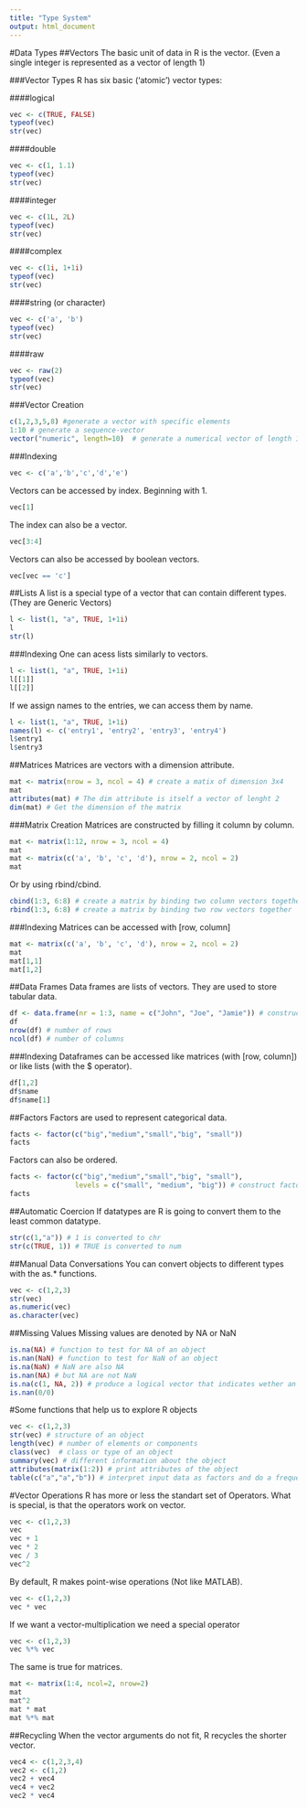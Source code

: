 ```yaml
---
title: "Type System"
output: html_document
---
```



#Data Types
##Vectors
The basic unit of data in R is the vector. (Even a single integer is represented as a vector of length 1)

###Vector Types
R has six basic (‘atomic’) vector types:

####logical
```r
vec <- c(TRUE, FALSE)
typeof(vec)
str(vec)
```
####double
```r
vec <- c(1, 1.1)
typeof(vec)
str(vec)
```
####integer
```r
vec <- c(1L, 2L)
typeof(vec)
str(vec)
```
####complex
```r
vec <- c(1i, 1+1i)
typeof(vec)
str(vec)
```
####string (or character)
```r
vec <- c('a', 'b')
typeof(vec)
str(vec)
```
####raw
```r
vec <- raw(2)
typeof(vec)
str(vec)
```

###Vector Creation
```r
c(1,2,3,5,8) #generate a vector with specific elements
1:10 # generate a sequence-vector
vector("numeric", length=10)  # generate a numerical vector of length 10 with default values
```

###Indexing
```r
vec <- c('a','b','c','d','e')
```
Vectors can be accessed by index. Beginning with 1.
```r
vec[1]
```
The index can also be a vector.
```r
vec[3:4]
```
Vectors can also be accessed by boolean vectors.
```r
vec[vec == 'c']
```

##Lists
A list is a special type of a vector that can contain different types. (They are Generic Vectors)
```r
l <- list(1, "a", TRUE, 1+1i)
l
str(l)
```
###Indexing
One can acess lists similarly to vectors.
```r
l <- list(1, "a", TRUE, 1+1i)
l[[1]]
l[[2]]
```
If we assign names to the entries, we can access them by name.
```r
l <- list(1, "a", TRUE, 1+1i)
names(l) <- c('entry1', 'entry2', 'entry3', 'entry4')
l$entry1
l$entry3
```
##Matrices
Matrices are vectors with a dimension attribute.
```r
mat <- matrix(nrow = 3, ncol = 4) # create a matix of dimension 3x4
mat
attributes(mat) # The dim attribute is itself a vector of lenght 2
dim(mat) # Get the dimension of the matrix
```
###Matrix Creation
Matrices are constructed by filling it column by column.
```r
mat <- matrix(1:12, nrow = 3, ncol = 4) 
mat
mat <- matrix(c('a', 'b', 'c', 'd'), nrow = 2, ncol = 2) 
mat
```
Or by using rbind/cbind.
```r
cbind(1:3, 6:8) # create a matrix by binding two column vectors together
rbind(1:3, 6:8) # create a matrix by binding two row vectors together
```
###Indexing
Matrices can be accessed with [row, column] 
```r
mat <- matrix(c('a', 'b', 'c', 'd'), nrow = 2, ncol = 2)
mat
mat[1,1]
mat[1,2]
```
##Data Frames
Data frames are lists of vectors. They are used to store tabular data.
```r
df <- data.frame(nr = 1:3, name = c("John", "Joe", "Jamie")) # construct a simple dataframe
df
nrow(df) # number of rows
ncol(df) # number of columns
```
###Indexing
Dataframes can be accessed like matrices (with [row, column]) or like lists (with the $ operator).
```r
df[1,2]
df$name
df$name[1]
```
##Factors
Factors are used to represent categorical data.
```r
facts <- factor(c("big","medium","small","big", "small"))
facts
```
Factors can also be ordered.
```r
facts <- factor(c("big","medium","small","big", "small"),
                levels = c("small", "medium", "big")) # construct factors with specific label ordering
facts
```
##Automatic Coercion
If datatypes are R is going to convert them to the least common datatype.
```r
str(c(1,"a")) # 1 is converted to chr
str(c(TRUE, 1)) # TRUE is converted to num
```
##Manual Data Conversations
You can convert objects to different types with the as.* functions.
```r
vec <- c(1,2,3)
str(vec)
as.numeric(vec)
as.character(vec)
```
##Missing Values
Missing values are denoted by NA or NaN
```r
is.na(NA) # function to test for NA of an object
is.nan(NaN) # function to test for NaN of an object
is.na(NaN) # NaN are also NA
is.nan(NA) # but NA are not NaN
is.na(c(1, NA, 2)) # produce a logical vector that indicates wether an element is NA or not
is.nan(0/0)
```
#Some functions that help us to explore R objects
```r
vec <- c(1,2,3)
str(vec) # structure of an object 
length(vec) # number of elements or components
class(vec)  # class or type of an object
summary(vec) # different information about the object
attributes(matrix(1:2)) # print attributes of the object
table(c("a","a","b")) # interpret input data as factors and do a frequency count
```
#Vector Operations
R has more or less the standart set of Operators.
What is special, is that the operators work on vector.
```r
vec <- c(1,2,3)
vec
vec + 1
vec * 2
vec / 3
vec^2
```
By default, R makes point-wise operations (Not like MATLAB).
```r
vec <- c(1,2,3)
vec * vec
```
If we want a vector-multiplication we need a special operator
```r
vec <- c(1,2,3)
vec %*% vec
```
The same is true for matrices.
```r
mat <- matrix(1:4, ncol=2, nrow=2)
mat
mat^2
mat * mat
mat %*% mat
```
##Recycling
When the vector arguments do not fit, R recycles the shorter vector.
```r
vec4 <- c(1,2,3,4)
vec2 <- c(1,2)
vec2 + vec4
vec4 + vec2
vec2 * vec4
```
